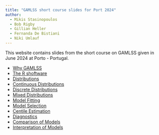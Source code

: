 ```yaml
---
title: "GAMLSS short course slides for Port 2024"
author:
  - Mikis Stasinopoulos
  - Bob Rigby
  - Gillian Heller
  - Fernanda De Bistiani  
  - Niki Umlauf  
---
```


This website contains slides from the short course on GAMLSS given in June 2024 at Porto - Portugal.

-   [Why GAMLSS](Why_GAMLSS.qmd)
-   [The R shoftware](TheRsoftware.qmd)
-   [Distributions](Distributions.qmd)
-   [Continuous Distributions](Continuous_Distributions.qmd)
-   [Discrete Distributions](Discrete_Distributions.qmd)
-   [Mixed Distributions](Mixed_Distributions.qmd)
-   [Model Fitting](fitting.qmd)
-   [Model Selection](select.qmd)
-   [Centile Estimation](Centiles.qmd)
-   [Diagnostics](diagnostics.qmd)
-   [Comparison of Models](comparison.qmd)
-   [Interpretation of Models](Interpret.qmd)
